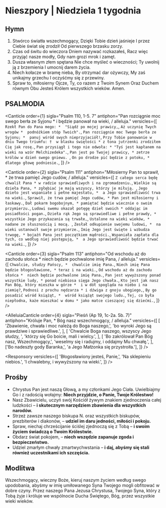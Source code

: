 # Nieszpory | Niedziela 1 tygodnia

<OpeningVersicle />

## Hymn

1. Stwórco światła wszechmogący,
   Dzięki Tobie dzień jaśnieje
   I przez Ciebie świat się zrodził
   Od pierwszego brzasku zorzy.
2. Czas od świtu do wieczora
   Dniem nazywać rozkazałeś,
   Racz więc przyjąć nasze modły,
   Gdy nam grozi mrok i zamęt.
3. Dusza własnym złem spętana
   Nie chce myśleć o wieczności;
   Ty uwolnij ją z brzemienia
   I umocnij darem życia.
4. Niech kołacze w bramę nieba,
   By otrzymać dar ożywczy,
   My zaś unikajmy grzechu
   I oczyśćmy się z przewiny.
5. Spraw to, miłosierny Ojcze,
   Ty, co razem z Twoim Synem
   Oraz Duchem równym Obu
   Jesteś Królem wszystkich wieków. Amen.

## PSALMODIA

<Canticle
  order={1}
  sigla="Psalm 110, 1-5. 7"
  antiphon="Pan rozciągnie moc swego berła ze Syjonu * i będzie panował na wieki, / alleluja."
  versicles={[
    `Rzekł Pan do Pana mego: * 
"Siądź po mojej prawicy,`,
    `Aż uczynię Twych wrogów * 
podnóżkiem stóp Twoich".`,
    `Pan rozciągnie moc Twego berła ze Syjonu; * 
panuj wśród swych nieprzyjaciół!`,
    `Przy Tobie panowanie w dniu Twego triumfu: † 
w blasku świętości *
z łona jutrzenki zrodziłem Cię jak rosę.`,
    `Pan przysiągł i tego nie odwoła: *
"Tyś jest kapłanem na wieki na wzór Melchizedeka".`,
    `Pan jest po Twojej prawicy, *
zetrze królów w dzień swego gniewu. `,
    `On po drodze pić będzie z potoku, * 
dlatego głowę podniesie.`,
  ]}
/>

<Canticle
  order={2}
  sigla="Psalm 111"
  antiphon="Miłosierny Pan to sprawił, * że trwa pamięć Jego cudów, / alleluja."
  versicles={[
    `Z całego serca będę chwalił Pana *
w radzie sprawiedliwych i na zgromadzeniu.`,
    `Wielkie są dzieła Pana, *
zgłębiać je mają wszyscy, którzy je miłują. `,
    `Jego dzieło jest wspaniałe i pełne majestatu, * 
a Jego sprawiedliwość trwa na wieki.`,
    `Sprawił, że trwa pamięć Jego cudów, *
Pan jest miłosierny i łaskawy.`,
    `Dał pokarm bogobojnym, *
pamiętać będzie wiecznie o swoim przymierzu.`,
    `Ludowi swemu okazał potęgę dzieł swoich *
oddając im posiadłości pogan.`,
    `Dzieła rąk Jego są sprawiedliwe i pełne prawdy, * 
wszystkie Jego przykazania są trwałe,`,
    `Ustalone na wieki wieków, *
nadane ze słusznością i mocą. `,
    `Zesłał odkupienie swojemu ludowi, * 
na wieki ustanowił swoje przymierze.`,
    `Imię Jego jest święte i wzbudza trwogę, *
bojaźń Pana jest początkiem mądrości.`,
    `Wspaniała zapłata dla tych, co według niej postępują, * 
a Jego sprawiedliwość będzie trwać na wieki.`,
  ]}
/>

<Canticle
  order={3}
  sigla="Psalm 113"
  antiphon="Od wschodu aż do zachodu słońca * niech będzie pochwalone imię Pana, / alleluja."
  versicles={[
    `Chwalcie, słudzy Pańscy, * 
chwalcie imię Pana.`,
    `Niech imię Pana będzie błogosławione, *
teraz i na wieki.`,
    `Od wschodu aż do zachodu słońca * 
niech będzie pochwalone imię Pana.`,
    `Pan jest wywyższony ponad wszystkie ludy, *
ponad niebiosa sięga Jego chwała.`,
    `Kto jest jak nasz Pan Bóg, który mieszka w górze * 
i w dół spogląda na niebo i na ziemię?`,
    `Podnosi z prochu nędzarza *
i dźwiga z gnoju ubogiego,`,
    `By go posadzić wśród książąt, * 
wśród książąt swojego ludu.`,
    `Tej, co była niepłodna, każe mieszkać w domu *
jako matce cieszącej się dziećmi.`,
  ]}
/>

<AlleluiaCanticle
  order={4}
  sigla="Pieśń (Ap 19, 1c-2a. 5b. 7)"
  antiphon="Króluje Pan, * Bóg nasz wszechmogący, / alleluja."
  versicles={[
    [
      'Zbawienie, chwała i moc należą do Boga naszego,',
      'bo wyroki Jego są prawdziwe i sprawiedliwe.',
    ],
    [
      'Chwalcie Boga naszego, wszyscy Jego słudzy, ',
      'którzy się Go boicie, mali i wielcy.',
    ],
    [
      'Bo zakrólował Pan Bóg nasz, Wszechmogący,',
      'weselmy się i radujmy, i oddajmy Mu chwałę.',
    ],
    ['Bo nadeszły gody Baranka,', 'a Jego Małżonka się przystroiła.'],
  ]}
/>

<Passage
  sigla="2 Kor 1, 3-4"
  passage="Błogosławiony Bóg i Ojciec Pana naszego Jezusa Chrystusa, Ojciec miłosierdzia i Bóg wszelkiej pociechy, Ten, który nas pociesza w każdym naszym utrapieniu, byśmy sami mogli pocieszać tych, co są w jakiejkolwiek udręce, pociechą, której doznajemy od Boga."
/>

<Responsory
  versicles={[
    'Błogosławiony jesteś, Panie,',
    'Na sklepieniu niebios.',
    'I chwalebny, i wywyższony na wieki.',
  ]}
/>

<Magnificat antiphon="Oto dzień, który Pan uczynił, * radujmy się nim i weselmy. Alleluja." />

## Prośby

- Chrystus Pan jest naszą Głową, a my członkami Jego Ciała. Uwielbiajmy Go i z radością wołajmy: **Niech przyjdzie, o Panie, Twoje Królestwo!**
- Nasz Zbawicielu, uczyń swój Kościół żywym znakiem zjednoczenia całej ludzkości – **i skutecznym narzędziem zbawienia dla wszystkich narodów.**
- Strzeż zawsze naszego biskupa N. oraz wszystkich biskupów, prezbiterów i diakonów, – **udziel im daru jedności, miłości i pokoju.**
- Spraw, niechaj chrześcijanie ściślej zjednoczą się z Tobą – **i swoim życiem świadczą o Twoim Królestwie.**
- Obdarz świat pokojem, – **niech wszędzie zapanuje zgoda i bezpieczeństwo.**
- Udziel zmarłym chwały zmartwychwstania – **i daj, abyśmy się stali również uczestnikami ich szczęścia.**

<CustomIntercessions />

<KyrieEleison />

<LordsPrayer />

## Modlitwa

Wszechmogący, wieczny Boże, kieruj naszym życiem według swego upodobania, abyśmy w imię umiłowanego Syna Twojego mogli obfitować w dobre czyny. Przez naszego Pana Jezusa Chrystusa, Twojego Syna, który z Tobą żyje i króluje we wspólnocie Ducha Świętego, Bóg, przez wszystkie wieki wieków.

<Amen />

<BlessingAndConcludingVersicle />

<SalveRegina />
